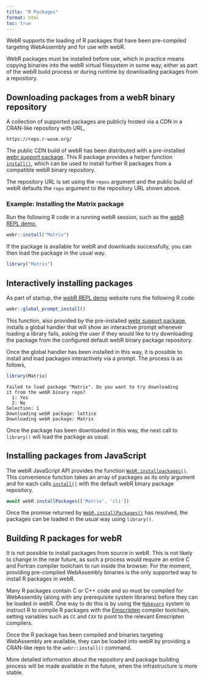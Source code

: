 ```yaml
---
title: "R Packages"
format: html
toc: true
---
```


WebR supports the loading of R packages that have been pre-compiled targeting
WebAssembly and for use with webR.

WebR packages must be installed before use, which in practice means copying
binaries into the webR virtual filesystem in some way, either as part of the
webR build process or during runtime by downloading packages from a repository.

## Downloading packages from a webR binary repository

A collection of supported packages are publicly hosted via a CDN in a CRAN-like
repository with URL,

    https://repo.r-wasm.org/

The public CDN build of webR has been distributed with a pre-installed [webr
support package](rapi). This R package provides a helper function
[`install()`](api/r.qmd#install-one-or-more-packages-from-a-webr-binary-package-repo),
which can be used to install further R packages from a compatible webR binary
repository.

The repository URL is set using the `repos` argument and the public build of
webR defaults the `repo` argument to the repository URL shown above.

### Example: Installing the Matrix package

Run the following R code in a running webR session, such as the [webR REPL
demo](https://webr.r-wasm.org/latest/),

```r
webr::install("Matrix")
```

If the package is available for webR and downloads successfully, you can then
load the package in the usual way.

```r
library("Matrix")
```

## Interactively installing packages

As part of startup, the [webR REPL demo](https://webr.r-wasm.org/latest/) website
runs the following R code:

```r
webr::global_prompt_install()
```

This function, also provided by the pre-installed [webr support
package](api/r.qmd), installs a global handler that will show an interactive
prompt whenever loading a library fails, asking the user if they would like to
try downloading the package from the configured default webR binary package
repository.

Once the global handler has been installed in this way, it is possible to
install and load packages interactively via a prompt. The process is as follows,

``` r
library(Matrix)
```

    Failed to load package "Matrix". Do you want to try downloading
    it from the webR binary repo?
      1: Yes
      2: No
    Selection: 1
    Downloading webR package: lattice
    Downloading webR package: Matrix

Once the package has been downloaded in this way, the next call to `library()`
will load the package as usual.

## Installing packages from JavaScript

The webR JavaScript API provides the function
[`WebR.installpackages()`](api/js/classes/WebR.WebR.md#installpackages). This
convenience function takes an array of packages as its only argument and for
each calls
[`install()`](api/r.qmd#install-one-or-more-packages-from-a-webr-binary-package-repo)
with the default webR binary package repository.

``` javascript
await webR.installPackages(['Matrix', 'cli'])
```

Once the promise returned by
[`WebR.installPackages()`](api/js/classes/WebR.WebR.md#installpackages) has
resolved, the packages can be loaded in the usual way using `library()`.

## Building R packages for webR

::: callout-note
It is not possible to install packages from source in webR. This is not likely
to change in the near future, as such a process would require an entire C and
Fortran compiler toolchain to run inside the browser. For the moment, providing
pre-compiled WebAssembly binaries is the only supported way to install R
packages in webR.
:::

Many R packages contain C or C++ code and so must be compiled for WebAssembly
(along with any prerequisite system libraries) before they can be loaded in
webR. One way to do this is by using the
[`Makevars`](https://cran.r-project.org/doc/manuals/r-devel/R-exts.html#Using-Makevars)
system to instruct R to compile R packages with the
[Emscripten](https://emscripten.org/index.html) compiler toolchain, setting
variables such as `CC` and `CXX` to point to the relevant Emscripten compilers.

Once the R package has been compiled and binaries targeting WebAssembly are
available, they can be loaded into webR by providing a CRAN-like repo to the
`webr::install()` command.

More detailed information about the repository and package building process will
be made available in the future, when the infrastructure is more stable.
